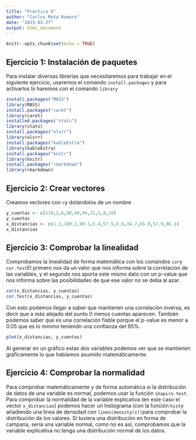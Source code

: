 ```yaml
---
title: "Práctica 6"
author: "Carlos Mota Romero"
date: "2023-03-27"
output: html_document
---
```


```r
knitr::opts_chunk$set(echo = TRUE)
```

## Ejercicio 1: Instalación de paquetes
Para instalar diversas librerías que necesitaremos para trabajar en el siguiente ejercicio, usaremos el comando `install.packages` y para activarlos lo haremos con el comando `library`

```r
install.packages("MASS")
library(MASS)
install.packages("caret")
library(caret)
installed.packages("stats")
library(stats)
install.packages("olsrr")
library(olsrr)
install.packages("kableExtra")
library(kableExtra)
install.packages("knitr")
library(knitr)
install.packages("rmarkdown")
library(rmarkdown)
```

## Ejercicio 2: Crear vectores
Creamos vectores con `c`y dotándolos de un nombre

```r
y_cuentas <- c(110,2,6,98,40,94,31,5,8,10)
y_cuentas
x_distancias <- c(1.1,100.2,90.3,5.4,57.5,6.6,34.7,65.8,57.9,86.1)
x_distancias
```

## Ejercicio 3: Comprobar la linealidad
Comprobamos la linealidad de forma matemática con los comandos `cor`y `cor.test`El primero nos da un valor que nos informa sobre la correlacion de las variables, y el segundo nos aporta este mismo dato con un p-value que nos informa sobre las posibilidades de que ese valor no se deba al azar.
```r
cor(x_distancias, y_cuentas)
cor.test(x_distancias, y_cuentas)
```
Con esto podemos llegar a saber que mantienen una correlación inversa, es decir que a más alejado del punto 0 menos cuentas aparecen. También podemos saber que es una correlación fiable porque el p-value es menor a 0.05 que es lo mínimo teniendo una confianza del 95%.
```r
plot(x_distancias, y_cuentas)
```
Al generar en un gráfico estas dos variables podemos ver que se mantienen gráficamente lo que habíamos asumido matemáticamente.

## Ejercicio 4: Comprobar la normalidad
Para comprobar matemáticamente y de forma automática si la distribución de datos de una variable es normal, podemos usar la función `shapiro.test`.
Para comprobar la normalidad de la variable explicativa (en este caso el vector `x_distancias`) podemos hacer un histograma (con la función `hist`y añadiendo una linea de densidad con `lines(density(x))`para comprobar la distribución de los valores. Si tuviera una distribución en forma de campana, sería una variable normal, como no es así, comprobamos que la variable explicativa no tenga una distribución normal de los datos.
